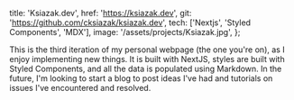   title: 'Ksiazak.dev',
  href: 'https://ksiazak.dev',
  git: 'https://github.com/cksiazak/ksiazak.dev',
  tech: ['Nextjs', 'Styled Components', 'MDX'],
  image: '/assets/projects/Ksiazak.jpg',
};

This is the third iteration of my personal webpage (the one you're on), as I enjoy implementing new things. It is built with NextJS, styles are built with Styled Components, and all the data is populated using Markdown. In the future, I'm looking to start a blog to post ideas I've had and tutorials on issues I've encountered and resolved.
